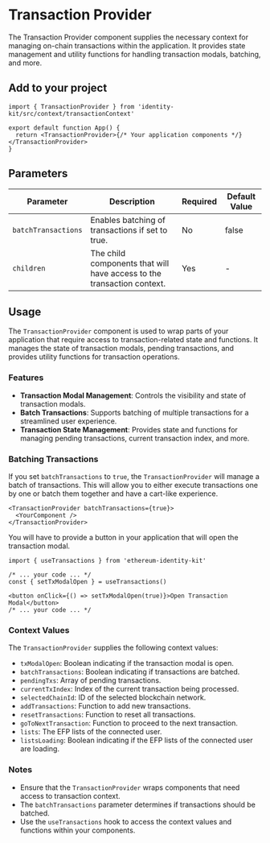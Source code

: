# Transaction Provider

The Transaction Provider component supplies the necessary context for managing on-chain transactions within the application. It provides state management and utility functions for handling transaction modals, batching, and more.

## Add to your project

```tsx copy
import { TransactionProvider } from 'identity-kit/src/context/transactionContext'

export default function App() {
  return <TransactionProvider>{/* Your application components */}</TransactionProvider>
}
```

## Parameters

| Parameter           | Description                                                            | Required | Default Value |
| ------------------- | ---------------------------------------------------------------------- | -------- | ------------- |
| `batchTransactions` | Enables batching of transactions if set to true.                       | No       | false         |
| `children`          | The child components that will have access to the transaction context. | Yes      | -             |

## Usage

The `TransactionProvider` component is used to wrap parts of your application that require access to transaction-related state and functions. It manages the state of transaction modals, pending transactions, and provides utility functions for transaction operations.

### Features

- **Transaction Modal Management**: Controls the visibility and state of transaction modals.
- **Batch Transactions**: Supports batching of multiple transactions for a streamlined user experience.
- **Transaction State Management**: Provides state and functions for managing pending transactions, current transaction index, and more.

### Batching Transactions

If you set `batchTransactions` to `true`, the `TransactionProvider` will manage a batch of transactions. This will allow you to either execute transactions one by one or batch them together and have a cart-like experience.

```tsx
<TransactionProvider batchTransactions={true}>
  <YourComponent />
</TransactionProvider>
```

You will have to provide a button in your application that will open the transaction modal.

```tsx
import { useTransactions } from 'ethereum-identity-kit'

/* ... your code ... */
const { setTxModalOpen } = useTransactions()

<button onClick={() => setTxModalOpen(true)}>Open Transaction Modal</button>
/* ... your code ... */
```

### Context Values

The `TransactionProvider` supplies the following context values:

- `txModalOpen`: Boolean indicating if the transaction modal is open.
- `batchTransactions`: Boolean indicating if transactions are batched.
- `pendingTxs`: Array of pending transactions.
- `currentTxIndex`: Index of the current transaction being processed.
- `selectedChainId`: ID of the selected blockchain network.
- `addTransactions`: Function to add new transactions.
- `resetTransactions`: Function to reset all transactions.
- `goToNextTransaction`: Function to proceed to the next transaction.
- `lists`: The EFP lists of the connected user.
- `listsLoading`: Boolean indicating if the EFP lists of the connected user are loading.

### Notes

- Ensure that the `TransactionProvider` wraps components that need access to transaction context.
- The `batchTransactions` parameter determines if transactions should be batched.
- Use the `useTransactions` hook to access the context values and functions within your components.
